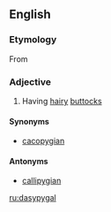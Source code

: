 ==English==

===Etymology===
From {{Gr.}}

===Adjective===
{{en-adj}}

# Having [[hairy]] [[butt]]ocks

====Synonyms====
* [[cacopygian]]

====Antonyms====
* [[callipygian]]

[[ru:dasypygal]]